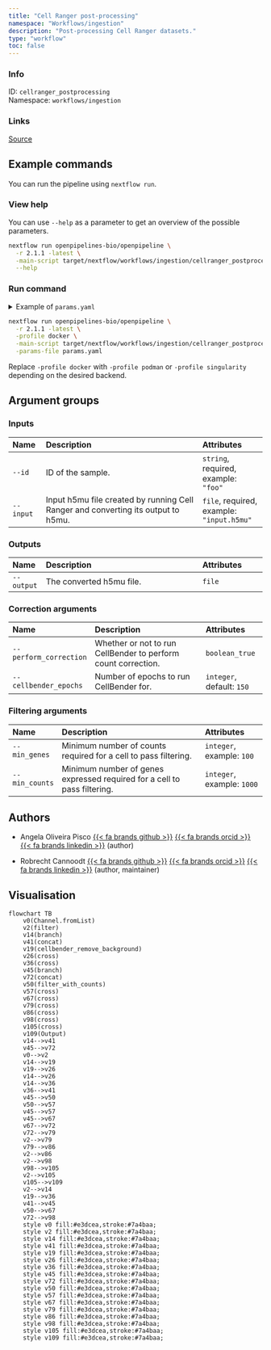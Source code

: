```yaml
---
title: "Cell Ranger post-processing"
namespace: "Workflows/ingestion"
description: "Post-processing Cell Ranger datasets."
type: "workflow"
toc: false
---
```


::: {.column-margin}

### Info

ID: `cellranger_postprocessing`  
Namespace: `workflows/ingestion`

### Links
[Source](https://github.com/openpipelines-bio/openpipeline/blob/2.1.1/src/workflows/ingestion/cellranger_postprocessing/config.vsh.yaml){.btn-action .btn-sm .btn-info .btn role="button"}

:::



## Example commands

You can run the pipeline using `nextflow run`.

### View help

You can use `--help` as a parameter to get an overview of the possible parameters.

```bash
nextflow run openpipelines-bio/openpipeline \
  -r 2.1.1 -latest \
  -main-script target/nextflow/workflows/ingestion/cellranger_postprocessing/main.nf \
  --help
```

### Run command

<details>
<summary>Example of `params.yaml`</summary>
```yaml
# Inputs
id: # please fill in - example: "foo"
input: # please fill in - example: "input.h5mu"

# Outputs
# output: "$id.$key.output"

# Correction arguments
perform_correction: false
cellbender_epochs: 150

# Filtering arguments
# min_genes: 100
# min_counts: 1000

# Nextflow input-output arguments
publish_dir: # please fill in - example: "output/"
# param_list: "my_params.yaml"

# Arguments
```
</details>

```bash
nextflow run openpipelines-bio/openpipeline \
  -r 2.1.1 -latest \
  -profile docker \
  -main-script target/nextflow/workflows/ingestion/cellranger_postprocessing/main.nf \
  -params-file params.yaml
```

:::{.callout-note}
Replace `-profile docker` with `-profile podman` or `-profile singularity` depending on the desired backend.
:::

## Argument groups

### Inputs

|Name      |Description                                                                       |Attributes                                |
|:----------|:--------------------------------------------------|:--------------------|
|`--id`    |ID of the sample.                                                                 |`string`, required, example: `"foo"`      |
|`--input` |Input h5mu file created by running Cell Ranger and converting its output to h5mu. |`file`, required, example: `"input.h5mu"` |


### Outputs

|Name       |Description              |Attributes |
|:----------|:--------------------------------------------------|:--------------------|
|`--output` |The converted h5mu file. |`file`     |


### Correction arguments

|Name                   |Description                                                   |Attributes                |
|:----------|:--------------------------------------------------|:--------------------|
|`--perform_correction` |Whether or not to run CellBender to perform count correction. |`boolean_true`            |
|`--cellbender_epochs`  |Number of epochs to run CellBender for.                       |`integer`, default: `150` |


### Filtering arguments

|Name           |Description                                                              |Attributes                 |
|:----------|:--------------------------------------------------|:--------------------|
|`--min_genes`  |Minimum number of counts required for a cell to pass filtering.          |`integer`, example: `100`  |
|`--min_counts` |Minimum number of genes expressed required for a cell to pass filtering. |`integer`, example: `1000` |

## Authors


  * Angela Oliveira Pisco [{{< fa brands github >}}](https://github.com/aopisco) [{{< fa brands orcid >}}](https://orcid.org/0000-0003-0142-2355) [{{< fa brands linkedin >}}](https://linkedin.com/in/aopisco) (author)

  * Robrecht Cannoodt [{{< fa brands github >}}](https://github.com/rcannood) [{{< fa brands orcid >}}](https://orcid.org/0000-0003-3641-729X) [{{< fa brands linkedin >}}](https://linkedin.com/in/robrechtcannoodt) (author, maintainer)

## Visualisation

```mermaid
flowchart TB
    v0(Channel.fromList)
    v2(filter)
    v14(branch)
    v41(concat)
    v19(cellbender_remove_background)
    v26(cross)
    v36(cross)
    v45(branch)
    v72(concat)
    v50(filter_with_counts)
    v57(cross)
    v67(cross)
    v79(cross)
    v86(cross)
    v98(cross)
    v105(cross)
    v109(Output)
    v14-->v41
    v45-->v72
    v0-->v2
    v14-->v19
    v19-->v26
    v14-->v26
    v14-->v36
    v36-->v41
    v45-->v50
    v50-->v57
    v45-->v57
    v45-->v67
    v67-->v72
    v72-->v79
    v2-->v79
    v79-->v86
    v2-->v86
    v2-->v98
    v98-->v105
    v2-->v105
    v105-->v109
    v2-->v14
    v19-->v36
    v41-->v45
    v50-->v67
    v72-->v98
    style v0 fill:#e3dcea,stroke:#7a4baa;
    style v2 fill:#e3dcea,stroke:#7a4baa;
    style v14 fill:#e3dcea,stroke:#7a4baa;
    style v41 fill:#e3dcea,stroke:#7a4baa;
    style v19 fill:#e3dcea,stroke:#7a4baa;
    style v26 fill:#e3dcea,stroke:#7a4baa;
    style v36 fill:#e3dcea,stroke:#7a4baa;
    style v45 fill:#e3dcea,stroke:#7a4baa;
    style v72 fill:#e3dcea,stroke:#7a4baa;
    style v50 fill:#e3dcea,stroke:#7a4baa;
    style v57 fill:#e3dcea,stroke:#7a4baa;
    style v67 fill:#e3dcea,stroke:#7a4baa;
    style v79 fill:#e3dcea,stroke:#7a4baa;
    style v86 fill:#e3dcea,stroke:#7a4baa;
    style v98 fill:#e3dcea,stroke:#7a4baa;
    style v105 fill:#e3dcea,stroke:#7a4baa;
    style v109 fill:#e3dcea,stroke:#7a4baa;

```

